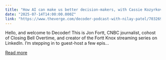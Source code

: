 ```yaml
---
title: "How AI can make us better decision-makers, with Cassie Kozyrkov"
date: "2025-07-14T14:00:00.000Z"
link: "https://www.theverge.com/decoder-podcast-with-nilay-patel/703269/cassie-kozyrkov-interview-ai-google-decision-scientist"
---
```


Hello, and welcome to Decoder! This is Jon Fortt, CNBC journalist, cohost of Closing Bell Overtime, and creator of the Fortt Knox streaming series on LinkedIn. I’m stepping in to guest-host a few epis...

[Read more](https://www.theverge.com/decoder-podcast-with-nilay-patel/703269/cassie-kozyrkov-interview-ai-google-decision-scientist)
